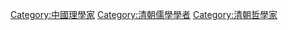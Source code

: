 [[Category:中國理學家|Category:中國理學家]]
[[Category:清朝儒學學者|Category:清朝儒學學者]]
[[Category:清朝哲學家|Category:清朝哲學家]]